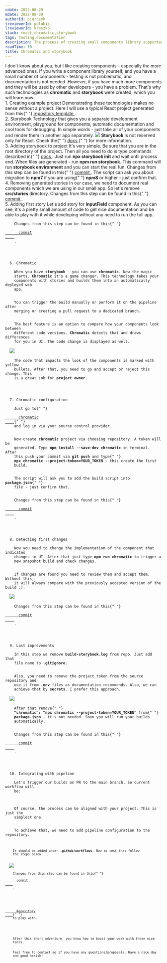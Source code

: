 ```yaml
---
cdate: 2022-08-29
mdate: 2022-08-29
authorId: pjurczyk
treviewerId: polubis
lreviewerId: kreszko
stack: react,chromatic,storybook
tags: testing,documentation
description: The process of creating small components library supported by chromatic and storybook.
readTime: 10
title: Chromatic and storybook
---
```


<Prelude>
  <M>
    I don't know about you, but I like creating components - especially the more
    advanced ones.
  </M>
  <M>
    If you write a component library yourself, and you have a small number of
    components - testing is not problematic, and documentation is not needed.
  </M>
  <M>
    However, if you have much more components and they will be used by other
    developers - you have a problem.
  </M>
  <M>
    That's why such technologies as <B>chromatic</B> and <B>storybook</B> were
    created, which you will learn now.
  </M>
</Prelude>

<Section>
  <XL>1. Creating example project</XL>
  <M>
    Demonstrating these technologies makes no sense without a project. Here I
    will use a typical React project generated from this{" "}
    <A outside href="https://github.com/polubis/CRA-TEMPLATE">
      repository template
    </A>
    .
  </M>
</Section>

<Section>
  <XL>2. Storybook</XL>
  <M>
    Technology that gives you a separate development environment, playground for
    components, automatic documentation and cool tools for debugging. In simple
    words - just take all of your components and render them in another app
    separately.
  </M>
  <Img
    src="https://raw.githubusercontent.com/polubis/WebBlog/Chromatic-and-storybook/src/articles/testing/chromatic-and-storybook/storybook.gif"
    description="Storybook presented"
  />
  <Hint hasBg>
    <B>Storybook</B> is not reserved only for React. Check the{" "}
    <A
      href="https://storybook.js.org/docs/react/get-started/introduction"
      outside
    >
      docs
    </A>{" "}
    for more information.
  </Hint>
</Section>

<Section>
  <XL>3. Adding storybook to project</XL>
  <M>
    It's very simple. Be sure that you are in the root directory of the project.
    Then all you need to do is type commands described in{" "}
    <A href="https://storybook.js.org/docs/react/get-started/install" outside>
      docs
    </A>
    . Just run <B>npx storybook init</B> and wait until process end.
  </M>
  <M>
    When files are generated - run <B>npm run storybook</B>. This command will
    run <B>storybook environment</B> and you can start the real fun.
  </M>
  <Hint hasBg>
    Changes from this step can be found in this{" "}
    <A
      href="https://github.com/polubis/Chromatic-and-storybook/commit/3d1eafb0ab611fb3764782133aa199d8f9795323"
      outside
    >
      commit
    </A>
    .
  </Hint>
  <Hint hasBg>
    The script can ask you about migration to <B>npm7</B> if you are using{" "}
    <B>npm8</B> or higher - just confirm that.
  </Hint>
</Section>

<Section>
  <XL>4. Removing generated stories</XL>
  <M>
    In our case, we need to document real components which we are using in our
    small app. So let's remove <B>src/stories</B> directory.
  </M>
  <Hint hasBg>
    Changes from this step can be found in this{" "}
    <A
      href="https://github.com/polubis/Chromatic-and-storybook/commit/50a5abe6bc805bf51e248777a5a6b2c036324f02"
      outside
    >
      commit
    </A>
    .
  </Hint>
</Section>

<Section>
  <XL>5. Adding first story</XL>
  <M>
    Let's add story for <B>InputField</B> component. As you can see, it's a
    pretty small amount of code to get nice documentation and be able to play
    with it while developing without any need to run the full app.
  </M>
  <Code
    description="Story added"
    src="https://raw.githubusercontent.com/polubis/Chromatic-and-storybook/main/src/ui/input-field/InputField.stories.tsx"
  />
  <Hint hasBg>
    Changes from this step can be found in this{" "}
    <A
      href="https://github.com/polubis/Chromatic-and-storybook/commit/4f3215478bfef324467861ef9ada93fef08acafd#diff-4df550f19ec86d7ca5cc131deaf12062401a3d38b9c9fd85f82e616e916a0a63"
      outside
    >
      commit
    </A>
    .
  </Hint>
</Section>

<Section>
  <XL>6. Chromatic</XL>
  <M>
    When you have <B>storybook</B> - you can use <B>chromatic</B>. Now the magic
    starts. <B>Chromatic</B> it's a game changer. This technology takes your
    components with stories and builds them into an automatically deployed web
    app.
  </M>
  <M>
    You can trigger the build manually or perform it on the pipeline after
    merging or creating a pull request to a dedicated branch.
  </M>
  <M>
    The best feature is an option to compare how your components look between
    different code versions. <B>Chromatic</B> detects that and draws differences
    for you in UI. The code change is displayed as well.
  </M>
  <Img
    src="https://raw.githubusercontent.com/polubis/WebBlog/Chromatic-and-storybook/src/articles/testing/chromatic-and-storybook/chromatic.gif"
    description="Life is great now"
  />
  <M>
    The code that impacts the look of the components is marked with yellow
    bullets. After that, you need to go and accept or reject this change. This
    is a great job for <B>project owner</B>.
  </M>
</Section>

<Section>
  <XL>7. Chromatic configuration</XL>
  <M>
    Just go to{" "}
    <A href="https://www.chromatic.com" outside>
      chromatic
    </A>{" "}
    and log in via your source control provider.
  </M>
  <M>
    Now create <B>chromatic</B> project via choosing repository. A token will be
    generated. Type <B>npm install --save-dev chromatic</B> in terminal. After
    this push your commit via <B>git push</B> and type{" "}
    <B>npx chromatic --project-token=YOUR_TOKEN</B> - this create the first
    build.
  </M>
  <M>
    The script will ask you to add the build script into <B>package.json</B>{" "}
    file - just confirm that.
  </M>
  <Hint hasBg>
    Changes from this step can be found in this{" "}
    <A
      href="https://github.com/polubis/Chromatic-and-storybook/commit/d49f91b80ed6695b4eb056ad99126dae63328ced"
      outside
    >
      commit
    </A>
    .
  </Hint>
</Section>

<Section>
  <XL>8. Detecting first changes</XL>
  <M>
    Now you need to change the implementation of the component that indicates
    changes in UI. After that just type <B>npm run chromatic</B> to trigger a
    new snapshot build and check changes.
  </M>
  <M>
    If changes are found you need to review them and accept them. Without this,
    it will always compare with the previously accepted version of the build :).
  </M>
  <Img
    src="https://raw.githubusercontent.com/polubis/WebBlog/Chromatic-and-storybook/src/articles/testing/chromatic-and-storybook/changes-found.jpg"
    description="Changes found"
  />
  <Hint hasBg>
    Changes from this step can be found in this{" "}
    <A
      href="https://github.com/polubis/Chromatic-and-storybook/commit/c2dfd772b48f9136a8635720bf2f4d7374be879d/"
      outside
    >
      commit
    </A>
    .
  </Hint>
</Section>

<Section>
  <XL>9. Last improvements</XL>
  <M>
    In this step we remove <B>build-storybook.log</B> from repo. Just add that
    file name to <B>.gitignore</B>.
  </M>
  <M>
    Also, you need to remove the project token from the source repository and
    use it from <B>.env</B> files as documentation recommends. Also, we can
    achieve that by <B>secrets</B>. I prefer this approach.
  </M>
  <Img
    src="https://raw.githubusercontent.com/polubis/WebBlog/Chromatic-and-storybook/src/articles/testing/chromatic-and-storybook/secrets.jpg"
    description="Changes found"
  />
  <M>
    After that remove{" "}
    <B>"chromatic": "npx chromatic --project-token=YOUR_TOKEN"</B> from{" "}
    <B>package.json</B> - it's not needed. Soon you will run your builds
    automatically.
  </M>
  <Hint hasBg>
    Changes from this step can be found in this{" "}
    <A
      href="https://github.com/polubis/Chromatic-and-storybook/commit/640fa8c6504a88bbaee4b0a352bc0e93436d764a/"
      outside
    >
      commit
    </A>
    .
  </Hint>
</Section>

<Section>
  <XL>10. Integrating with pipeline</XL>
  <M>
    Let's trigger our builds on PR to the main branch. So current workflow will
    be:
  </M>
  <List items="Developer changes implementation, PR is raised to main, Chromatic builds components and requests review, Review is accepted -> you can merge into main" />
  <M>
    Of course, the process can be aligned with your project. This is just the
    simplest one.
  </M>
  <M>
    To achieve that, we need to add pipeline configuration to the repository.
  </M>
  <Code
    description="Configuration"
    src="https://raw.githubusercontent.com/polubis/Chromatic-and-storybook/a67b143fb64a5a1555ad660300b308017e4e2e84/.github/workflows/chromatic.yaml"
  />
  <M>
    It should be added under <B>.github/workflows</B>. Now to test that follow
    the steps below:
  </M>
  <List items="Create a new branch from main, Change component implementation which indicates UI, Raises PR to main, Check is build created" />
  <Img
    src="https://raw.githubusercontent.com/polubis/WebBlog/Chromatic-and-storybook/src/articles/testing/chromatic-and-storybook/final.gif"
    description="Automation"
  />
  <Hint hasBg>
    Changes from this step can be found in this{" "}
    <A
      href="https://github.com/polubis/Chromatic-and-storybook/commit/a67b143fb64a5a1555ad660300b308017e4e2e84/"
      outside
    >
      commit
    </A>
    .
  </Hint>
</Section>

<Example>
  <M>
    <A href="https://github.com/polubis/Chromatic-and-storybook/" outside>
      Repository
    </A>{" "}
    to play with.
  </M>
</Example>

<Summary>
  <M>
    After this short adventure, you know how to boost your work with these nice
    tools.
  </M>
  <M>
    Feel free to contact me if you have any questions/proposals. Have a nice day
    and good health!
  </M>
</Summary>
